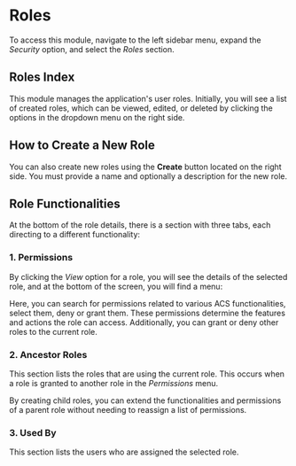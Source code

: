 # Roles

To access this module, navigate to the left sidebar menu, expand the *Security* option, and select the *Roles* section.

## Roles Index

This module manages the application's user roles. Initially, you will see a list of created roles, which can be viewed, edited, or deleted by clicking the options in the dropdown menu on the right side.

## How to Create a New Role

You can also create new roles using the **Create** button located on the right side. You must provide a name and optionally a description for the new role.

## Role Functionalities

At the bottom of the role details, there is a section with three tabs, each directing to a different functionality:

### 1. Permissions

By clicking the *View* option for a role, you will see the details of the selected role, and at the bottom of the screen, you will find a menu:

Here, you can search for permissions related to various ACS functionalities, select them, deny or grant them. These permissions determine the features and actions the role can access.
Additionally, you can grant or deny other roles to the current role.

### 2. Ancestor Roles

This section lists the roles that are using the current role. This occurs when a role is granted to another role in the *Permissions* menu.

By creating child roles, you can extend the functionalities and permissions of a parent role without needing to reassign a list of permissions.

### 3. Used By

This section lists the users who are assigned the selected role.
